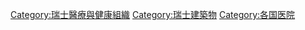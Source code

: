 [[Category:瑞士醫療與健康組織|Category:瑞士醫療與健康組織]]
[[Category:瑞士建築物|Category:瑞士建築物]]
[[Category:各国医院|Category:各国医院]]